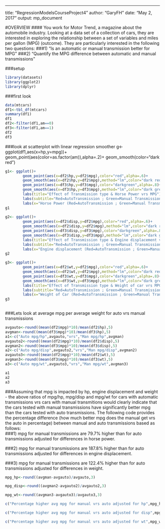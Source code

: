 ---
title: "RegressionModelsCourseProject4"
author: "GaryFH"
date: "May 2, 2017"
output: mp_document

#OVERVIEW
#### You work for Motor Trend, a magazine about the automobile industry. Looking at a data set of a collection of cars, they are interested in exploring the relationship between a set of variables and miles per gallon (MPG) (outcome). They are particularly interested in the following two questions: 
###1) “Is an automatic or manual transmission better for MPG”
###2) "Quantify the MPG difference between automatic and manual transmissions" 

###setup
```r
library(datasets)
library(ggplot2)
library(dplyr)

```

###first look


```r

data(mtcars)
df1<-tbl_df(mtcars)
summary(df1)
df1
df2<-filter(df1,am==0)
df3<-filter(df1,am==1)
df2
df3

```

###look at scatterplot with linear regression smoother   g<- ggplot(df1,aes(x=hp,y=mpg))+
        geom_point(aes(color=as.factor(am)),alpha=.2)+
        geom_smooth(color="dark red")

```r


g1<- ggplot()+
        geom_point(aes(x=df2$hp,y=df2$mpg),color="red",alpha=.6)+
        geom_smooth(aes(x=df2$hp,y=df2$mpg),method="lm",color="dark red",se=F)+
        geom_point(aes(x=df3$hp,y=df3$mpg),color="darkgreen",alpha=.8)+
        geom_smooth(aes(x=df3$hp,y=df3$mpg),method="lm",color="dark green",se=F)+
        labs(title="Effect of Transmission type & Horse Power vrs MPG")+
        labs(subtitle="Red=AutoTransmission ; Green=Manual Transmission")+
        labs(x="Horse Power (Red=AutoTransmission ; Green=Manual Transmission)",y="Miles per Gallon")
g1       
        
g2<- ggplot()+
        geom_point(aes(x=df2$disp,y=df2$mpg),color="red",alpha=.6)+
        geom_smooth(aes(x=df2$disp,y=df2$mpg),method="lm",color="dark red",se=F)+
        geom_point(aes(x=df3$disp,y=df3$mpg),color="darkgreen",alpha=.8)+
        geom_smooth(aes(x=df3$disp,y=df3$mpg),method="lm",color="dark green",se=F)+
        labs(title="Effect of Transmission type & Engine displacement vrs MPG")+
        labs(subtitle="Red=AutoTransmission ; Green=Manual Transmission")+
        labs(x="Engine displacement (Red=AutoTransmission ; Green=Manual Transmission)",y="Miles per Gallon")
g2  

g3<- ggplot()+
        geom_point(aes(x=df2$wt,y=df2$mpg),color="red",alpha=.6)+
        geom_smooth(aes(x=df2$wt,y=df2$mpg),method="lm",color="dark red",se=F)+
        geom_point(aes(x=df3$wt,y=df3$mpg),color="darkgreen",alpha=.8)+
        geom_smooth(aes(x=df3$wt,y=df3$mpg),method="lm",color="dark green",se=F)+
        labs(title="Effect of Transmission type & Weight of car vrs MPG")+
        labs(subtitle="Red=AutoTransmission ; Green=Manual Transmission")+
        labs(x="Weight of Car (Red=AutoTransmission ; Green=Manual Transmission)" ,y="Miles per Gallon")
g3  
 
```  

###Lets look at average mpg per average weight for auto vrs manual transmissions

```r
avgauto<-round((mean(df2$mpg)*10)/mean(df2$hp),5)
avgman<-round((mean(df3$mpg)*10)/mean(df3$hp),5)
a1<-c("Auto mpg/hp",avgauto,"vrs","Man mpg/hp",avgman)
avgauto2<-round((mean(df2$mpg)*10)/mean(df2$disp),5)
avgman2<-round((mean(df3$mpg)*10)/mean(df3$disp),5)
a2<-c("Auto mpg/disp",avgauto2,"vrs","Man mpg/disp",avgman2)
avgauto3<-round((mean(df2$mpg)*10)/mean(df2$wt),5)
avgman3<-round((mean(df3$mpg)*10)/mean(df3$wt),5)
a3<-c("Auto mpg/wt",avgauto3,"vrs","Man mpg/wt",avgman3)

a1
a2
a3

```

###Assuming that mpg is impacted by hp, engine displacement and weight - the above ratios of mpg/hp, mpg/disp and mpg/wt for cars with automatic transmissions vrs cars with manual transmitions would clearly indicate that the cars tested with manual transmissions have significantly better mpg than the cars tested with auto transmissions.   The following code provides the percentage difference (how much better mpg does the manual get vrs the auto in percentage) between manual and auto transmissions based as follows:  
###1) mpg for manual transmissions are 79.7% higher than for auto transmissions adjusted for differences in horse power.  

###2) mpg for manual transmissions are 187.8% higher than for auto transmissions adjusted for differences in engine displacement.  

###3) mpg for manual transmissions are 122.4% higher than for auto transmissions adjusted for differences in weight.

```r
mpg_hp<-round((avgman-avgauto)/avgauto,3)

mpg_disp<-round((avgman2-avgauto2)/avgauto2,3)

mpg_wt<-round((avgman3-avgauto3)/avgauto3,3)

c("Percentage higher avg mpg for manual vrs auto adjusted for hp",mpg_hp*100)

c("Percentage higher avg mpg for manual vrs auto adjusted for disp",mpg_disp*100)

c("Percentage higher avg mpg for manual vrs auto adjusted for wt",mpg_wt*100)
```











